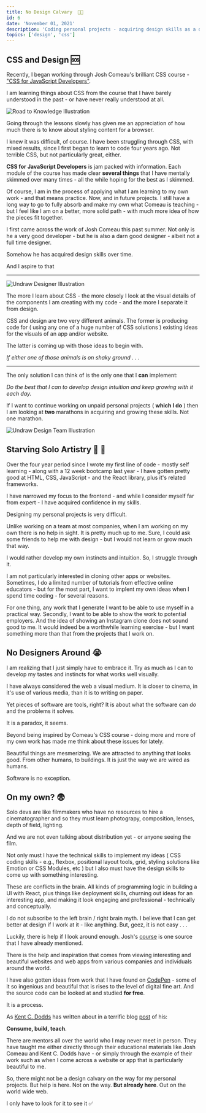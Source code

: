 ```yaml
---
title: No Design Calvary  🧑‍🎨
id: 6
date: 'November 01, 2021'
description: 'Coding personal projects - acquiring design skills as a dev'
topics: ['design', 'css']
---
```


## CSS and Design 🆘

Recently, I began working through Josh Comeau's brilliant CSS course - ["CSS for JavaScript Developers"](https://css-for-js.dev/).

I am learning things about CSS from the course that I have barely understood in the past - or have never really understood at all.

<Image
  src="/images/no-design-calvary/undraw_road_to_knowledge.png"
  alt="Road to Knowledge Illustration"
  height={400}
  width={800}
/>

Going through the lessons slowly has given me an appreciation of how much there is to know about styling content for a browser.

I knew it was difficult, of course. I have been struggling through CSS, with mixed results, since I first began to learn to code four years ago. Not terrible CSS, but not particularly great, either.

**CSS for JavaScript Developers** is jam packed with information. Each module of the course has made clear **several things** that I have mentally skimmed over many times - all the while hoping for the best as I skimmed.

Of course, I am in the process of applying what I am learning to my own work - and that means practice. Now, and in future projects. I still have a long way to go to fully absorb and make my own what Comeau is teaching - but I feel like I am on a better, more solid path - with much more idea of how the pieces fit together.

I first came across the work of Josh Comeau this past summer. Not only is he a very good developer - but he is also a darn good designer - albeit not a full time designer.

Somehow he has acquired design skills over time.

And I aspire to that

---

<Image
  src="/images/no-design-calvary/undraw_Designer.png"
  alt="Undraw Designer Illustration"
  width={500}
  height={500}
/>

The more I learn about CSS - the more closely I look at the visual details of the components I am creating with my code - and the more I separate it from design.

CSS and design are two very different animals. The former is producing code for ( using any one of a huge number of CSS solutions ) existing ideas for the visuals of an app and/or website.

The latter is coming up with those ideas to begin with.

_If either one of those animals is on shaky ground . . ._

---

The only solution I can think of is the only one that I **can** implement:

_Do the best that I can to develop design intuition and keep growing with it each day._

If I want to continue working on unpaid personal projects ( **which I do** ) then I am looking at **two** marathons in acquiring and growing these skills. Not one marathon.

<Image
  src="/images/no-design-calvary/undraw_design_team.png"
  alt="Undraw Design Team Illustration"
  width={500}
  height={500}
/>

## Starving Solo Artistry 🥫 🎨

Over the four year period since I wrote my first line of code - mostly self learning - along with a 12 week bootcamp last year - I have gotten pretty good at HTML, CSS, JavaScript - and the React library, plus it's related frameworks.

I have narrowed my focus to the frontend - and while I consider myself far from expert - I have acquired confidence in my skills.

Designing my personal projects is very difficult.

Unlike working on a team at most companies, when I am working on my own there is no help in sight. It is pretty much up to me. Sure, I could ask some friends to help me with design - but I would not learn or grow much that way.

I would rather develop my own instincts and intuition. So, I struggle through it.

I am not particularly interested in cloning other apps or websites. Sometimes, I do a limited number of tutorials from effective online educators - but for the most part, I want to implent my own ideas when I spend time coding - for several reasons.

For one thing, any work that I generate I want to be able to use myself in a practical way. Secondly, I want to be able to show the work to potential employers. And the idea of showing an Instagram clone does not sound good to me. It would indeed be a worthwhile learning exercise - but I want something more than that from the projects that I work on.

## No Designers Around 😭

I am realizing that I just simply have to embrace it. Try as much as I can to develop my tastes and instincts for what works well visually.

I have always considered the web a visual medium. It is closer to cinema, in it's use of various media, than it is to writing on paper.

Yet pieces of software are tools, right? It is about what the software can _do_ and the problems it solves.

It is a paradox, it seems.

Beyond being inspired by Comeau's CSS course - doing more and more of my own work has made me think about these issues for lately.

Beautiful things are mesmerizing. We are attracted to anything that looks good. From other humans, to buildings. It is just the way we are wired as humans.

Software is no exception.

## On my own? 😨

Solo devs are like filmmakers who have no resources to hire a cinematographer and so they must learn photograpy, composition, lenses, depth of field, lighting.

And we are not even talking about distribution yet - or anyone seeing the film.

Not only must I have the technical skills to implement my ideas ( CSS coding skills - e.g., flexbox, positional layout tools, grid, styling solutions like Emotion or CSS Modules, etc ) but I also must have the design skills to come up with something interesting.

These are conflicts in the brain. All kinds of programming logic in building a UI with React, plus things like deployment skills, churning out ideas for an interesting app, and making it look engaging and professional - technically and conceptually.

I do not subscribe to the left brain / right brain myth. I believe that I can get better at design if I work at it - like anything. But, geez, it is not easy . . .

Luckily, there is help if I look around enough. Josh's [course](https://css-for-js.dev/) is one source that I have already mentioned.

There is the help and inspiration that comes from viewing interesting and beautiful websites and web apps from various companies and individuals around the world.

I have also gotten ideas from work that I have found on [CodePen](https://codepen.io/) - some of it so ingenious and beautiful that is rises to the level of digital fine art. And the source code can be looked at and studied **for free**.

It is a process.

As [Kent C. Dodds](https://kentcdodds.com/) has written about in a terrific blog [post](https://kentcdodds.com/blog/solidifying-what-you-learn) of his:

**Consume, build, teach**.

There are mentors all over the world who I may never meet in person. They have taught me either directly through their educational materials like Josh Comeau and Kent C. Dodds have - or simply through the example of their work such as when I come across a website or app that is particularly beautiful to me.

So, there might not be a design calvary on the way for my personal projects. But help is here. Not on the way. **But already here**. Out on the world wide web.

I only have to look for it to see it ✅
